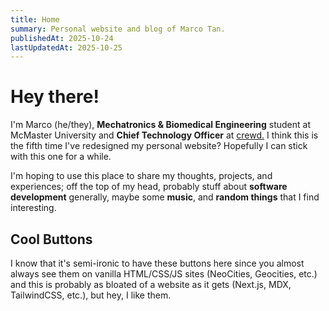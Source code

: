 ```yaml
---
title: Home
summary: Personal website and blog of Marco Tan.
publishedAt: 2025-10-24
lastUpdatedAt: 2025-10-25
---
```


# Hey there!

I'm Marco (he/they), **Mechatronics & Biomedical Engineering** student at
McMaster University and **Chief Technology Officer** at
[crewd.](https://crewd.ai/) I think this is the fifth time I've redesigned my
personal website? Hopefully I can stick with this one for a while.

I'm hoping to use this place to share my thoughts, projects, and experiences;
off the top of my head, probably stuff about **software development** generally,
maybe some **music**, and **random things** that I find interesting.

## Cool Buttons

I know that it's semi-ironic to have these buttons here since you almost always
see them on vanilla HTML/CSS/JS sites (NeoCities, Geocities, etc.) and this
is probably as bloated of a website as it gets (Next.js, MDX, TailwindCSS, etc.),
but hey, I like them.

<Render88x31Buttons />
